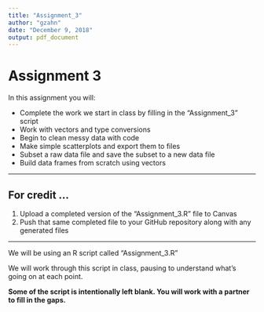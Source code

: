 ```yaml
---
title: "Assignment_3"
author: "gzahn"
date: "December 9, 2018"
output: pdf_document
---
```



# **Assignment 3**

In this assignment you will:

+ Complete the work we start in class by filling in the "Assignment_3" script
+ Work with vectors and type conversions
+ Begin to clean messy data with code
+ Make simple scatterplots and export them to files
+ Subset a raw data file and save the subset to a new data file
+ Build data frames from scratch using vectors

__________


## **For credit ...**

1.  Upload a completed version of the "Assignment_3.R" file to Canvas
2.  Push that same completed file to your GitHub repository along with any generated files

__________

We will be using an R script called "Assignment_3.R"

We will work through this script in class, pausing to understand what's going on at each point.

**Some of the script is intentionally left blank. You will work with a partner to fill in the gaps.**

